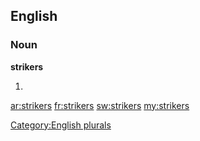 ==English==

===Noun===
'''strikers'''

# {{plural of|[[striker]]}}

[[Category:English plurals]]

[[ar:strikers]]
[[fr:strikers]]
[[sw:strikers]]
[[my:strikers]]